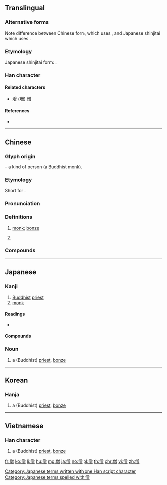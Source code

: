 {{character info/new}}
{{character info/new|codepoint=0xfa31}}

==Translingual==
{{ja-forms|僧|僧|僧}}

===Alternative forms===
Note difference between Chinese form, which uses {{lang|und|sc=Hani|曾}}, and Japanese shinjitai which uses {{lang|ja|曽}}.

===Etymology===
Japanese shinjitai form: {{Han simp||f=曾|t=曽}}.

===Han character===
{{Han char|rn=9|rad=人|as=12|sn=14|four=28266|canj=OCWA|ids=⿰亻曾 <small>(GTKV)</small>,⿰亻曽 <small>(J)</small>}}

====Related characters====
* [[增]] ([[増]]) [[憎]]

====References====
* {{Han ref|kx=0117.140|dkj=01076|dj=0248.200|hdz=10222.010|uh=50E7|ud=20711|bh=B9AC|bd=47532}}

----

==Chinese==
{{zh-forms}}

===Glyph origin===
{{Han etym}}
{{Han compound|人|alt1=亻|t1=person|曾|ls=psc|c1=s|c2=p}} – a kind of person (a Buddhist monk).

===Etymology===
Short for {{zh-l|僧伽|[[sangha]]; [[community]] of [[monk]]s, [[nun]]s, [[novice]]s and [[laity]]}}.

===Pronunciation===
{{zh-pron
|m=sēng
|c=zang1,sang1
|h=pfs=sên
|md=cĕng
|mn=qz:chng/xm,zz,tw:cheng/qz:sng/xm,zz,tw:seng
|mn_note=chng, cheng - vernacular; sng, seng - literary
|mn-t=zêng1
|w=1sen
|mc=y
|oc=y
|cat=n,pn
}}

===Definitions===
{{zh-hanzi}}

# {{lb|zh|Buddhism}} [[monk]]; [[bonze]]
# {{surname|lang=zh}}

===Compounds===
{{zh-der|僧道|僧多粥少|僧侶|僧侶主義|僧尼|僧人|僧俗|僧徒|僧院|僧眾|不僧不俗|僧伽|僧伽藍|僧官|僧房|僧殘|僧祇|僧祐|僧綱|僧肇|僧行|僧衣|僧鞋|削髮為僧|和合僧|奉道齋僧|女僧|小僧|尼僧|情僧錄|替僧|火宅僧|知事僧|粥少僧多|粥飯僧|老僧|老僧入定|聖僧|行腳僧|衲僧|貧僧|門僧|雲水僧|高僧|齋僧|密陀僧}}

----

==Japanese==

===Kanji===
{{ja-kanji|grade=c|rs=人12}}

# [[Buddhist]] [[priest]]
# [[monk]]

====Readings====
* {{ja-readings|goon=[[そう]] ([[sō]])|kanon=[[そう]] ([[sō]])|kun=[[ぼうず]] ([[bōzu]])}}

====Compounds====
{{der5
| {{ja-l|僧衣}}
| {{ja-l|僧院}}
| {{ja-l|僧正}}
| {{ja-l|僧都}}
| {{ja-l|僧俗}}
| {{ja-l|僧服}}
| {{ja-l|僧兵}}
| {{ja-l|僧坊}}, {{ja-l|僧房}}
| {{ja-l|僧門}}
| {{ja-l|僧侶}}
| {{ja-l|僧庵}}
| {{ja-l|僧位}}
| {{ja-l|僧伽}}
| {{ja-l|僧家}}
| {{ja-l|僧形}}
| {{ja-l|僧綱}}
| {{ja-l|僧号}}
| {{ja-l|僧寺}}
| {{ja-l|僧職}}
| {{ja-l|僧籍}}
| {{ja-l|僧堂}}
| {{ja-l|僧尼}}
| {{ja-l|僧帽弁}}
| {{ja-l|学僧}}
| {{ja-l|小僧}}
| {{ja-l|高僧}}
| {{ja-l|禅僧}}
| {{ja-l|尼僧}}
| {{ja-l|仏法僧}}
| {{ja-l|売僧}}
}}

===Noun===
{{ja-noun|そう}}

# a (Buddhist) [[priest]], [[bonze]]

[[Category:Japanese terms written with one Han script character]]
[[Category:Japanese terms spelled with 僧]]

----

==Korean==

===Hanja===
{{ko-hanja|hangeul=[[승]]|mr=sŭng}}

# a (Buddhist) [[priest]], [[bonze]]

----

==Vietnamese==

===Han character===
{{vi-hantu|[[tăng]]|rs=人12}}

# a (Buddhist) [[priest]], [[bonze]]

[[fr:僧]]
[[ko:僧]]
[[li:僧]]
[[hu:僧]]
[[mg:僧]]
[[ja:僧]]
[[no:僧]]
[[pl:僧]]
[[th:僧]]
[[chr:僧]]
[[vi:僧]]
[[zh:僧]]